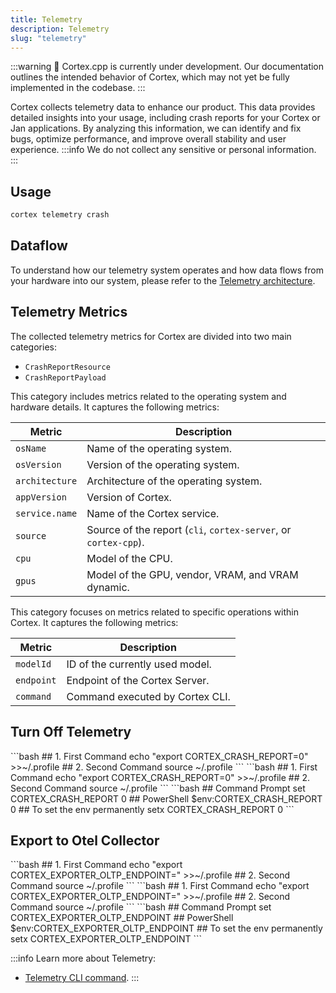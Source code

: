 ```yaml
---
title: Telemetry
description: Telemetry
slug: "telemetry"
---
```



:::warning
🚧 Cortex.cpp is currently under development. Our documentation outlines the intended behavior of Cortex, which may not yet be fully implemented in the codebase.
:::

Cortex collects telemetry data to enhance our product. This data provides detailed insights into your usage, including crash reports for your Cortex or Jan applications. By analyzing this information, we can identify and fix bugs, optimize performance, and improve overall stability and user experience.
:::info
We do not collect any sensitive or personal information.
:::
## Usage
```bash
cortex telemetry crash
```
## Dataflow
To understand how our telemetry system operates and how data flows from your hardware into our system, please refer to the [Telemetry architecture](/docs/telemetry-architecture).
## Telemetry Metrics
The collected telemetry metrics for Cortex are divided into two main categories: 
- `CrashReportResource`
- `CrashReportPayload`
<Tabs>
  <TabItem value="1" label="`CrashReportResource`" default>
This category includes metrics related to the operating system and hardware details. It captures the following metrics:

| Metric             | Description                    |
|-----------------|--------------------------------|
| `osName`        | Name of the operating system.   |
| `osVersion`     | Version of the operating system.|
| `architecture`  | Architecture of the operating system. |
| `appVersion`    | Version of Cortex.              |
| `service.name`  | Name of the Cortex service.     |
| `source`        | Source of the report (`cli`, `cortex-server`, or `cortex-cpp`). |
| `cpu`           | Model of the CPU.               |
| `gpus`          | Model of the GPU, vendor, VRAM, and VRAM dynamic. |
  </TabItem>
  <TabItem value="2" label="`CrashReportPayload`" default>
This category focuses on metrics related to specific operations within Cortex. It captures the following metrics:

| Metric         | Description                    |
|-------------|--------------------------------|
| `modelId`   | ID of the currently used model. |
| `endpoint`  | Endpoint of the Cortex Server.  |
| `command`   | Command executed by Cortex CLI. |
  </TabItem>
</Tabs>

## Turn Off Telemetry
<Tabs>
  <TabItem value="linux" label="Linux" default>
  ```bash
  ## 1. First Command
  echo "export CORTEX_CRASH_REPORT=0" >>~/.profile
  ## 2. Second Command
  source ~/.profile
  ```
  </TabItem>
  <TabItem value="mac" label="macOS" default>
    ```bash
    ## 1. First Command
    echo "export CORTEX_CRASH_REPORT=0" >>~/.profile
    ## 2. Second Command
    source ~/.profile
    ```
  </TabItem>
  <TabItem value="windows" label="Windows" default>
    ```bash
    ## Command Prompt
    set CORTEX_CRASH_REPORT 0
    ## PowerShell
    $env:CORTEX_CRASH_REPORT 0
    ## To set the env permanently
    setx CORTEX_CRASH_REPORT 0
    ```
  </TabItem>
</Tabs>


## Export to Otel Collector
<Tabs>
  <TabItem value="linux" label="Linux" default>
  ```bash
  ## 1. First Command
  echo "export CORTEX_EXPORTER_OLTP_ENDPOINT=<your_OTEL_endpoint>" >>~/.profile
  ## 2. Second Command
  source ~/.profile
  ```
  </TabItem>
  <TabItem value="mac" label="macOS" default>
    ```bash
    ## 1. First Command
    echo "export CORTEX_EXPORTER_OLTP_ENDPOINT=<your_OTEL_endpoint>" >>~/.profile
    ## 2. Second Command
    source ~/.profile
    ```
  </TabItem>
  <TabItem value="windows" label="Windows" default>
    ```bash
    ## Command Prompt
    set CORTEX_EXPORTER_OLTP_ENDPOINT <your_OTEL_endpoint>
    ## PowerShell
    $env:CORTEX_EXPORTER_OLTP_ENDPOINT <your_OTEL_endpoint>
    ## To set the env permanently
    setx CORTEX_EXPORTER_OLTP_ENDPOINT <your_OTEL_endpoint>
    ```
  </TabItem>
</Tabs>

:::info
Learn more about Telemetry:
- [Telemetry CLI command](/docs/cli/telemetry).
:::